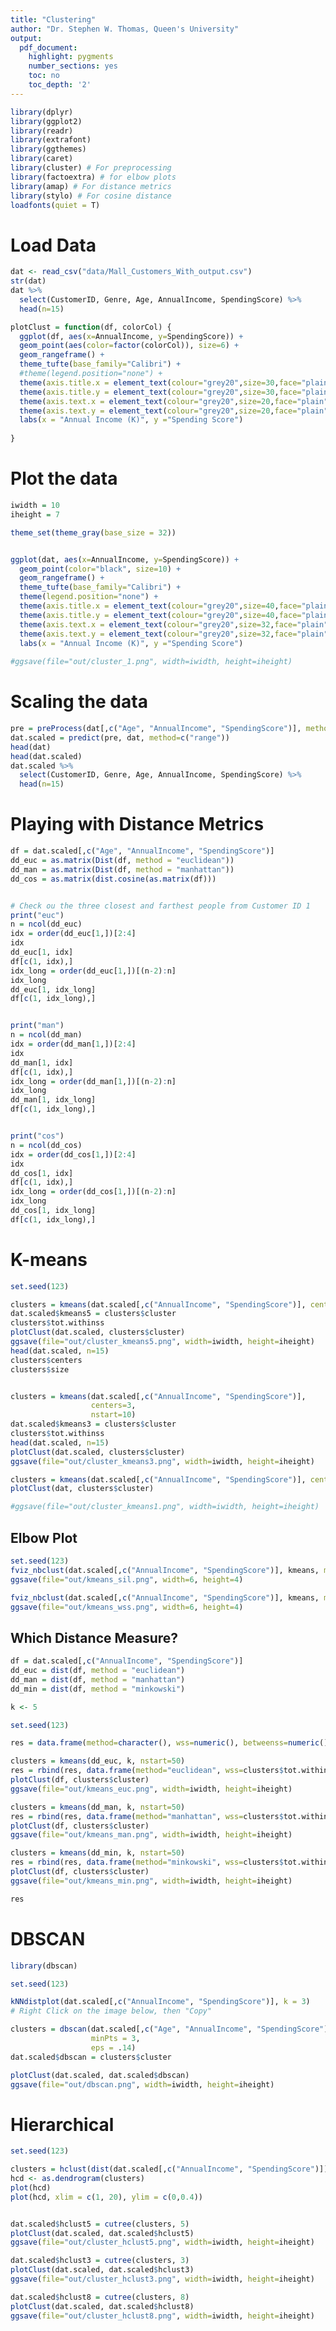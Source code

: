 ```yaml
---
title: "Clustering"
author: "Dr. Stephen W. Thomas, Queen's University"
output:
  pdf_document:
    highlight: pygments
    number_sections: yes
    toc: no
    toc_depth: '2'
---
```




```r
library(dplyr)
library(ggplot2)
library(readr)
library(extrafont)
library(ggthemes)
library(caret)
library(cluster) # For preprocessing
library(factoextra) # for elbow plots
library(amap) # For distance metrics
library(stylo) # For cosine distance
loadfonts(quiet = T)
```

# Load Data

```r
dat <- read_csv("data/Mall_Customers_With_output.csv")
str(dat)
dat %>%
  select(CustomerID, Genre, Age, AnnualIncome, SpendingScore) %>%
  head(n=15)
```
```r
plotClust = function(df, colorCol) {
  ggplot(df, aes(x=AnnualIncome, y=SpendingScore)) + 
  geom_point(aes(color=factor(colorCol)), size=6) +
  geom_rangeframe() + 
  theme_tufte(base_family="Calibri") + 
  #theme(legend.position="none") + 
  theme(axis.title.x = element_text(colour="grey20",size=30,face="plain")) + 
  theme(axis.title.y = element_text(colour="grey20",size=30,face="plain")) + 
  theme(axis.text.x = element_text(colour="grey20",size=20,face="plain")) + 
  theme(axis.text.y = element_text(colour="grey20",size=20,face="plain")) +
  labs(x = "Annual Income (K)", y ="Spending Score") 
  
}
```

# Plot the data

```r
iwidth = 10
iheight = 7

theme_set(theme_gray(base_size = 32))


ggplot(dat, aes(x=AnnualIncome, y=SpendingScore)) + 
  geom_point(color="black", size=10) +
  geom_rangeframe() + 
  theme_tufte(base_family="Calibri") + 
  theme(legend.position="none") + 
  theme(axis.title.x = element_text(colour="grey20",size=40,face="plain")) + 
  theme(axis.title.y = element_text(colour="grey20",size=40,face="plain")) + 
  theme(axis.text.x = element_text(colour="grey20",size=32,face="plain")) + 
  theme(axis.text.y = element_text(colour="grey20",size=32,face="plain")) +
  labs(x = "Annual Income (K)", y ="Spending Score") 
  
#ggsave(file="out/cluster_1.png", width=iwidth, height=iheight)

```

# Scaling the data

```r
pre = preProcess(dat[,c("Age", "AnnualIncome", "SpendingScore")], method="range")
dat.scaled = predict(pre, dat, method=c("range"))
head(dat)
head(dat.scaled)
dat.scaled %>%
  select(CustomerID, Genre, Age, AnnualIncome, SpendingScore) %>%
  head(n=15)
```

# Playing with Distance Metrics

```r

df = dat.scaled[,c("Age", "AnnualIncome", "SpendingScore")]
dd_euc = as.matrix(Dist(df, method = "euclidean"))
dd_man = as.matrix(Dist(df, method = "manhattan"))
dd_cos = as.matrix(dist.cosine(as.matrix(df)))


# Check ou the three closest and farthest people from Customer ID 1
print("euc")
n = ncol(dd_euc)
idx = order(dd_euc[1,])[2:4]
idx
dd_euc[1, idx]
df[c(1, idx),]
idx_long = order(dd_euc[1,])[(n-2):n]
idx_long
dd_euc[1, idx_long]
df[c(1, idx_long),]


print("man")
n = ncol(dd_man)
idx = order(dd_man[1,])[2:4]
idx
dd_man[1, idx]
df[c(1, idx),]
idx_long = order(dd_man[1,])[(n-2):n]
idx_long
dd_man[1, idx_long]
df[c(1, idx_long),]


print("cos")
n = ncol(dd_cos)
idx = order(dd_cos[1,])[2:4]
idx
dd_cos[1, idx]
df[c(1, idx),]
idx_long = order(dd_cos[1,])[(n-2):n]
idx_long
dd_cos[1, idx_long]
df[c(1, idx_long),]

```


# K-means

```r
set.seed(123)

clusters = kmeans(dat.scaled[,c("AnnualIncome", "SpendingScore")], centers=5, nstart=10)
dat.scaled$kmeans5 = clusters$cluster
clusters$tot.withinss
plotClust(dat.scaled, clusters$cluster)
ggsave(file="out/cluster_kmeans5.png", width=iwidth, height=iheight)
head(dat.scaled, n=15)
clusters$centers
clusters$size


clusters = kmeans(dat.scaled[,c("AnnualIncome", "SpendingScore")], 
                  centers=3, 
                  nstart=10)
dat.scaled$kmeans3 = clusters$cluster
clusters$tot.withinss
head(dat.scaled, n=15)
plotClust(dat.scaled, clusters$cluster)
ggsave(file="out/cluster_kmeans3.png", width=iwidth, height=iheight)

clusters = kmeans(dat.scaled[,c("AnnualIncome", "SpendingScore")], centers=10, nstart=10)
plotClust(dat, clusters$cluster)

#ggsave(file="out/cluster_kmeans1.png", width=iwidth, height=iheight)
```

## Elbow Plot

```r
set.seed(123)
fviz_nbclust(dat.scaled[,c("AnnualIncome", "SpendingScore")], kmeans, method = "silhouette", k.max=15)
ggsave(file="out/kmeans_sil.png", width=6, height=4)

fviz_nbclust(dat.scaled[,c("AnnualIncome", "SpendingScore")], kmeans, method = "wss", k.max=15)
ggsave(file="out/kmeans_wss.png", width=6, height=4)
```

## Which Distance Measure?

```r
df = dat.scaled[,c("AnnualIncome", "SpendingScore")]
dd_euc = dist(df, method = "euclidean")
dd_man = dist(df, method = "manhattan")
dd_min = dist(df, method = "minkowski")

k <- 5

set.seed(123)

res = data.frame(method=character(), wss=numeric(), betweenss=numeric())

clusters = kmeans(dd_euc, k, nstart=50)
res = rbind(res, data.frame(method="euclidean", wss=clusters$tot.withinss, betweenness=clusters$betweenss))
plotClust(df, clusters$cluster)
ggsave(file="out/kmeans_euc.png", width=iwidth, height=iheight)

clusters = kmeans(dd_man, k, nstart=50)
res = rbind(res, data.frame(method="manhattan", wss=clusters$tot.withinss, betweenness=clusters$betweenss))
plotClust(df, clusters$cluster)
ggsave(file="out/kmeans_man.png", width=iwidth, height=iheight)

clusters = kmeans(dd_min, k, nstart=50)
res = rbind(res, data.frame(method="minkowski", wss=clusters$tot.withinss, betweenness=clusters$betweenss))
plotClust(df, clusters$cluster)
ggsave(file="out/kmeans_min.png", width=iwidth, height=iheight)

res
```





# DBSCAN

```r
library(dbscan)

set.seed(123)

kNNdistplot(dat.scaled[,c("AnnualIncome", "SpendingScore")], k = 3)
# Right Click on the image below, then "Copy"

clusters = dbscan(dat.scaled[,c("Age", "AnnualIncome", "SpendingScore")], 
                  minPts = 3, 
                  eps = .14)
dat.scaled$dbscan = clusters$cluster

plotClust(dat.scaled, dat.scaled$dbscan)
ggsave(file="out/dbscan.png", width=iwidth, height=iheight)

```


# Hierarchical


```r
set.seed(123)

clusters = hclust(dist(dat.scaled[,c("AnnualIncome", "SpendingScore")])) 
hcd <- as.dendrogram(clusters)
plot(hcd)
plot(hcd, xlim = c(1, 20), ylim = c(0,0.4))


dat.scaled$hclust5 = cutree(clusters, 5)
plotClust(dat.scaled, dat.scaled$hclust5)
ggsave(file="out/cluster_hclust5.png", width=iwidth, height=iheight)

dat.scaled$hclust3 = cutree(clusters, 3)
plotClust(dat.scaled, dat.scaled$hclust3)
ggsave(file="out/cluster_hclust3.png", width=iwidth, height=iheight)

dat.scaled$hclust8 = cutree(clusters, 8)
plotClust(dat.scaled, dat.scaled$hclust8)
ggsave(file="out/cluster_hclust8.png", width=iwidth, height=iheight)
```
